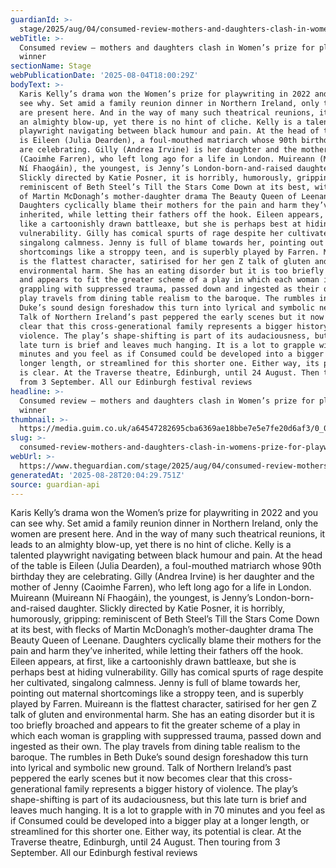 ```yaml
---
guardianId: >-
  stage/2025/aug/04/consumed-review-mothers-and-daughters-clash-in-womens-prize-for-playwriting-winner
webTitle: >-
  Consumed review – mothers and daughters clash in Women’s prize for playwriting
  winner
sectionName: Stage
webPublicationDate: '2025-08-04T18:00:29Z'
bodyText: >-
  Karis Kelly’s drama won the Women’s prize for playwriting in 2022 and you can
  see why. Set amid a family reunion dinner in Northern Ireland, only the women
  are present here. And in the way of many such theatrical reunions, it leads to
  an almighty blow-up, yet there is no hint of cliche. Kelly is a talented
  playwright navigating between black humour and pain. At the head of the table
  is Eileen (Julia Dearden), a foul-mouthed matriarch whose 90th birthday they
  are celebrating. Gilly (Andrea Irvine) is her daughter and the mother of Jenny
  (Caoimhe Farren), who left long ago for a life in London. Muireann (Muireann
  Ní Fhaogáin), the youngest, is Jenny’s London-born-and-raised daughter.
  Slickly directed by Katie Posner, it is horribly, humorously, gripping:
  reminiscent of Beth Steel’s Till the Stars Come Down at its best, with flecks
  of Martin McDonagh’s mother-daughter drama The Beauty Queen of Leenane.
  Daughters cyclically blame their mothers for the pain and harm they’ve
  inherited, while letting their fathers off the hook. Eileen appears, at first,
  like a cartoonishly drawn battleaxe, but she is perhaps best at hiding
  vulnerability. Gilly has comical spurts of rage despite her cultivated,
  singalong calmness. Jenny is full of blame towards her, pointing out maternal
  shortcomings like a stroppy teen, and is superbly played by Farren. Muireann
  is the flattest character, satirised for her gen Z talk of gluten and
  environmental harm. She has an eating disorder but it is too briefly broached
  and appears to fit the greater scheme of a play in which each woman is
  grappling with suppressed trauma, passed down and ingested as their own. The
  play travels from dining table realism to the baroque. The rumbles in Beth
  Duke’s sound design foreshadow this turn into lyrical and symbolic new ground.
  Talk of Northern Ireland’s past peppered the early scenes but it now becomes
  clear that this cross-generational family represents a bigger history of
  violence. The play’s shape-shifting is part of its audaciousness, but this
  late turn is brief and leaves much hanging. It is a lot to grapple with in 70
  minutes and you feel as if Consumed could be developed into a bigger play at a
  longer length, or streamlined for this shorter one. Either way, its potential
  is clear. At the Traverse theatre, Edinburgh, until 24 August. Then touring
  from 3 September. All our Edinburgh festival reviews
headline: >-
  Consumed review – mothers and daughters clash in Women’s prize for playwriting
  winner
thumbnail: >-
  https://media.guim.co.uk/a64547282695cba6369ae18bbe7e5e7fe20d6af3/0_0_2536_2029/500.jpg
slug: >-
  consumed-review-mothers-and-daughters-clash-in-womens-prize-for-playwriting-winner
webUrl: >-
  https://www.theguardian.com/stage/2025/aug/04/consumed-review-mothers-and-daughters-clash-in-womens-prize-for-playwriting-winner
generatedAt: '2025-08-28T20:04:29.751Z'
source: guardian-api
---
```

Karis Kelly’s drama won the Women’s prize for playwriting in 2022 and you can see why. Set amid a family reunion dinner in Northern Ireland, only the women are present here. And in the way of many such theatrical reunions, it leads to an almighty blow-up, yet there is no hint of cliche. Kelly is a talented playwright navigating between black humour and pain. At the head of the table is Eileen (Julia Dearden), a foul-mouthed matriarch whose 90th birthday they are celebrating. Gilly (Andrea Irvine) is her daughter and the mother of Jenny (Caoimhe Farren), who left long ago for a life in London. Muireann (Muireann Ní Fhaogáin), the youngest, is Jenny’s London-born-and-raised daughter. Slickly directed by Katie Posner, it is horribly, humorously, gripping: reminiscent of Beth Steel’s Till the Stars Come Down at its best, with flecks of Martin McDonagh’s mother-daughter drama The Beauty Queen of Leenane. Daughters cyclically blame their mothers for the pain and harm they’ve inherited, while letting their fathers off the hook. Eileen appears, at first, like a cartoonishly drawn battleaxe, but she is perhaps best at hiding vulnerability. Gilly has comical spurts of rage despite her cultivated, singalong calmness. Jenny is full of blame towards her, pointing out maternal shortcomings like a stroppy teen, and is superbly played by Farren. Muireann is the flattest character, satirised for her gen Z talk of gluten and environmental harm. She has an eating disorder but it is too briefly broached and appears to fit the greater scheme of a play in which each woman is grappling with suppressed trauma, passed down and ingested as their own. The play travels from dining table realism to the baroque. The rumbles in Beth Duke’s sound design foreshadow this turn into lyrical and symbolic new ground. Talk of Northern Ireland’s past peppered the early scenes but it now becomes clear that this cross-generational family represents a bigger history of violence. The play’s shape-shifting is part of its audaciousness, but this late turn is brief and leaves much hanging. It is a lot to grapple with in 70 minutes and you feel as if Consumed could be developed into a bigger play at a longer length, or streamlined for this shorter one. Either way, its potential is clear. At the Traverse theatre, Edinburgh, until 24 August. Then touring from 3 September. All our Edinburgh festival reviews
